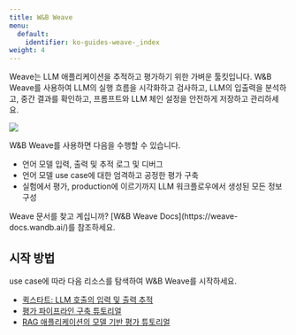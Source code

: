 ```yaml
---
title: W&B Weave
menu:
  default:
    identifier: ko-guides-weave-_index
weight: 4
---
```


<Card title="Try in Colab" href="http://wandb.me/weave_colab" icon="python"/>

Weave는 LLM 애플리케이션을 추적하고 평가하기 위한 가벼운 툴킷입니다. W&B Weave를 사용하여 LLM의 실행 흐름을 시각화하고 검사하고, LLM의 입출력을 분석하고, 중간 결과를 확인하고, 프롬프트와 LLM 체인 설정을 안전하게 저장하고 관리하세요.

<Frame>
    <img src="/images/weave/weave-hero.png"  />
</Frame>

W&B Weave를 사용하면 다음을 수행할 수 있습니다.
* 언어 모델 입력, 출력 및 추적 로그 및 디버그
* 언어 모델 use case에 대한 엄격하고 공정한 평가 구축
* 실험에서 평가, production에 이르기까지 LLM 워크플로우에서 생성된 모든 정보 구성

<Note>
Weave 문서를 찾고 계십니까? [W&B Weave Docs](https://weave-docs.wandb.ai/)를 참조하세요.
</Note>

## 시작 방법
use case에 따라 다음 리소스를 탐색하여 W&B Weave를 시작하세요.

* [퀵스타트: LLM 호출의 입력 및 출력 추적](https://wandb.github.io/weave/quickstart)
* [평가 파이프라인 구축 튜토리얼](https://wandb.github.io/weave/tutorial-eval)
* [RAG 애플리케이션의 모델 기반 평가 튜토리얼](https://wandb.github.io/weave/tutorial-rag)
